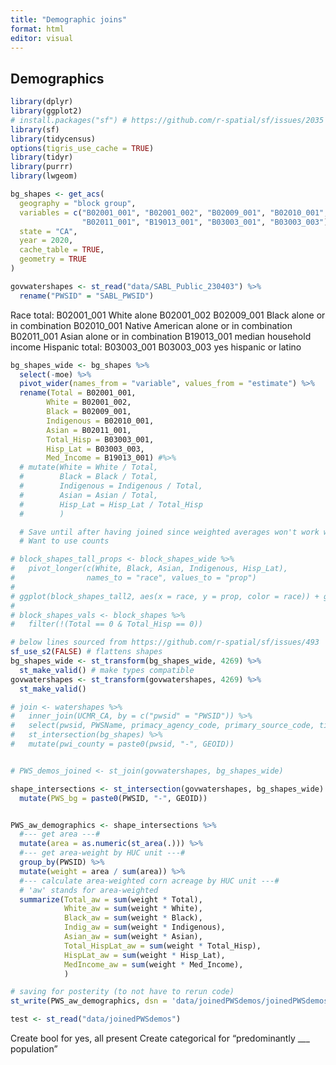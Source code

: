 ```yaml
---
title: "Demographic joins"
format: html
editor: visual
---
```


## Demographics

```r
library(dplyr)
library(ggplot2)
# install.packages("sf") # https://github.com/r-spatial/sf/issues/2035
library(sf)
library(tidycensus)
options(tigris_use_cache = TRUE)
library(tidyr)
library(purrr)
library(lwgeom)
```


```r
bg_shapes <- get_acs(
  geography = "block group", 
  variables = c("B02001_001", "B02001_002", "B02009_001", "B02010_001", 
                "B02011_001", "B19013_001", "B03003_001", "B03003_003"),
  state = "CA", 
  year = 2020,
  cache_table = TRUE,
  geometry = TRUE
) 

govwatershapes <- st_read("data/SABL_Public_230403") %>% 
  rename("PWSID" = "SABL_PWSID")
```

Race total: B02001_001 
White alone B02001_002 
B02009_001 Black alone or in combination 
B02010_001 Native American alone or in combination 
B02011_001 Asian alone or in combination 
B19013_001 median household income 
Hispanic total: B03003_001 
B03003_003 yes hispanic or latino

```r
bg_shapes_wide <- bg_shapes %>% 
  select(-moe) %>% 
  pivot_wider(names_from = "variable", values_from = "estimate") %>% 
  rename(Total = B02001_001,	
        White = B02001_002,	
        Black = B02009_001,
        Indigenous = B02010_001,	
        Asian = B02011_001,
        Total_Hisp = B03003_001,	
        Hisp_Lat = B03003_003,
        Med_Income = B19013_001) #%>% 
  # mutate(White = White / Total,
  #        Black = Black / Total,
  #        Indigenous = Indigenous / Total,
  #        Asian = Asian / Total,
  #        Hisp_Lat = Hisp_Lat / Total_Hisp
  #        )

  # Save until after having joined since weighted averages won't work with props
  # Want to use counts

# block_shapes_tall_props <- block_shapes_wide %>% 
#   pivot_longer(c(White, Black, Asian, Indigenous, Hisp_Lat), 
#                names_to = "race", values_to = "prop")
# 
# ggplot(block_shapes_tall2, aes(x = race, y = prop, color = race)) + geom_col()
# 
# block_shapes_vals <- block_shapes %>% 
#   filter(!(Total == 0 & Total_Hisp == 0))
```


```r
# below lines sourced from https://github.com/r-spatial/sf/issues/493
sf_use_s2(FALSE) # flattens shapes
bg_shapes_wide <- st_transform(bg_shapes_wide, 4269) %>% 
  st_make_valid() # make types compatible
govwatershapes <- st_transform(govwatershapes, 4269) %>% 
  st_make_valid()

# join <- watershapes %>% 
#   inner_join(UCMR_CA, by = c("pwsid" = "PWSID")) %>% 
#   select(pwsid, PWSName, primacy_agency_code, primary_source_code, tier, FacilityWaterType, CollectionDate, Contaminant, MRL, AnalyticalResultsSign, AnalyticalResultValue.µg.L.) %>% 
#   st_intersection(bg_shapes) %>% 
#   mutate(pwi_county = paste0(pwsid, "-", GEOID))


# PWS_demos_joined <- st_join(govwatershapes, bg_shapes_wide)

shape_intersections <- st_intersection(govwatershapes, bg_shapes_wide) %>% 
  mutate(PWS_bg = paste0(PWSID, "-", GEOID))


PWS_aw_demographics <- shape_intersections %>% 
  #--- get area ---#
  mutate(area = as.numeric(st_area(.))) %>% 
  #--- get area-weight by HUC unit ---#
  group_by(PWSID) %>% 
  mutate(weight = area / sum(area)) %>% 
  #--- calculate area-weighted corn acreage by HUC unit ---#
  # 'aw' stands for area-weighted 
  summarize(Total_aw = sum(weight * Total),
            White_aw = sum(weight * White),
            Black_aw = sum(weight * Black),
            Indig_aw = sum(weight * Indigenous),
            Asian_aw = sum(weight * Asian),
            Total_HispLat_aw = sum(weight * Total_Hisp),
            HispLat_aw = sum(weight * Hisp_Lat),
            MedIncome_aw = sum(weight * Med_Income),
            )

# saving for posterity (to not have to rerun code)
st_write(PWS_aw_demographics, dsn = 'data/joinedPWSdemos/joinedPWSdemos.shp')

test <- st_read("data/joinedPWSdemos")
```

Create bool for yes, all present Create categorical for "predominantly \_\_\_ population"
